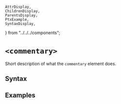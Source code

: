     AttrDisplay,
    ChildrenDisplay,
    ParentsDisplay,
    PtxExample,
    SyntaxDisplay,
} from "../../../components";

# `<commentary>`

Short description of what the `commentary` element does.

## Syntax

<SyntaxDisplay name="commentary" />

## Examples

    
